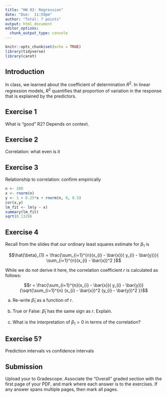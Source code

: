 ```yaml
---
title: "HW 02: Regression"
date: "Due:  11:59pm"
author: "Total: ? points"
output: html_document
editor_options: 
  chunk_output_type: console
---
```


```r
knitr::opts_chunk$set(echo = TRUE)
library(tidyverse)
library(caret)
```



## Introduction

In class, we learned about the coefficient of determination $R^2$. In linear regression models, $R^2$ quantifies that proportion of variation in the response that is explained by the predictors. 


## Exercise 1
What is "good" R2? Depends on context.

## Exercise 2
Correlation: what even is it

## Exercise 3
Relationship to correlation: confirm empirically

```r
n <- 200
x <- rnorm(n)
y <- 1 + 0.25*x + rnorm(n, 0, 0.5)
cor(x,y)
lm_fit <- lm(y ~ x)
summary(lm_fit)
sqrt(0.1329)
```

## Exercise 4

Recall from the slides that our ordinary least squares estimate for $\beta_{1}$ is

$$\hat{\beta}_{1} = \frac{\sum_{i=1}^{n}(x_{i} - \bar{x})( y_{i} - \bar{y})}{ \sum_{i=1}^{n}(x_{i} - \bar{x})^2 }$$

While we do not derive it here, the correlation coefficient $r$ is calculated as follows:

$$r = \frac{\sum_{i=1}^{n}(x_{i} - \bar{x})( y_{i} - \bar{y})}{\sqrt{\sum_{i=1}^{n} (x_{i} - \bar{x})^2 (y_{i} - \bar{y})^2 }}$$

a) Re-write $\hat{\beta}_{1}$ as a function of $r$.

b) True or False: $\hat{\beta}_{1}$ has the same sign as $r$. Explain.

c) What is the interpretation of $\beta_{1} = 0$ in terms of the correlation?

## Exercise 5?

Prediction intervals vs confidence intervals



## Submission 

Upload your to Gradescope. Associate the "Overall" graded section with the first page of your PDF, and mark where each answer is  to the exercises. If any answer spans multiple pages, then mark all pages.
